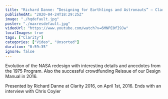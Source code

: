 ```yaml
---
title: "Richard Danne: “Designing for Earthlings and Astronauts” — Clarity 2016"
publishedAt: "2020-04-24T18:29:25Z"
image: "./hqdefault.jpg"
poster: "./maxresdefault.jpg"
videoUrl: "https://www.youtube.com/watch?v=6MNPE0fI9Jw"
localImages: true
tags: ["Clarity"]
categories: ["Video", "Unsorted"]
duration: "0:59:35"
ignore: false
---
```


Evolution of the NASA redesign with interesting details and anecdotes from the 1975 Program. Also the successful crowdfunding Reissue of our Design Manual in 2016.

Presented by Richard Danne at Clarity 2016, on April 1st, 2016. Ends with an interview with Chris Coyier
